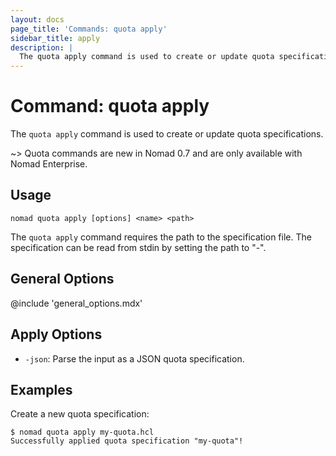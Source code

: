 ```yaml
---
layout: docs
page_title: 'Commands: quota apply'
sidebar_title: apply
description: |
  The quota apply command is used to create or update quota specifications.
---
```


# Command: quota apply

The `quota apply` command is used to create or update quota specifications.

~> Quota commands are new in Nomad 0.7 and are only available with Nomad
Enterprise.

## Usage

```plaintext
nomad quota apply [options] <name> <path>
```

The `quota apply` command requires the path to the specification file. The
specification can be read from stdin by setting the path to "-".

## General Options

@include 'general_options.mdx'

## Apply Options

- `-json`: Parse the input as a JSON quota specification.

## Examples

Create a new quota specification:

```shell
$ nomad quota apply my-quota.hcl
Successfully applied quota specification "my-quota"!
```
